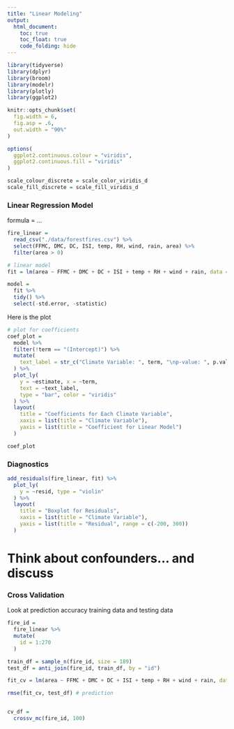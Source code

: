 ```yaml
---
title: "Linear Modeling"
output: 
  html_document:
    toc: true
    toc_float: true
    code_folding: hide
---
```


```r
library(tidyverse)
library(dplyr)
library(broom)
library(modelr)
library(plotly)
library(ggplot2)

knitr::opts_chunk$set(
  fig.width = 6,
  fig.asp = .6,
  out.width = "90%"
)

options(
  ggplot2.continuous.colour = "viridis",
  ggplot2.continuous.fill = "viridis"
)

scale_colour_discrete = scale_color_viridis_d
scale_fill_discrete = scale_fill_viridis_d
```

### Linear Regression Model

formula = ...

```r
fire_linear = 
  read_csv("./data/forestfires.csv") %>% 
  select(FFMC, DMC, DC, ISI, temp, RH, wind, rain, area) %>% 
  filter(area > 0)

# linear model
fit = lm(area ~ FFMC + DMC + DC + ISI + temp + RH + wind + rain, data = fire_linear)

model = 
  fit %>% 
  tidy() %>% 
  select(-std.error, -statistic)
```

Here is the plot

```r
# plot for coefficients
coef_plot = 
  model %>% 
  filter(!term == "(Intercept)") %>% 
  mutate(
    text_label = str_c("Climate Variable: ", term, "\np-value: ", p.value)
  ) %>% 
  plot_ly(
    y = ~estimate, x = ~term, 
    text = ~text_label,
    type = "bar", color = "viridis"
  ) %>% 
  layout(
    title = "Coefficients for Each Climate Variable",
    xaxis = list(title = "Climate Variable"),
    yaxis = list(title = "Coefficient for Linear Model")
  )

coef_plot
```


### Diagnostics
```r
add_residuals(fire_linear, fit) %>%
  plot_ly(
    y = ~resid, type = "violin"
  ) %>% 
  layout(
    title = "Boxplot for Residuals",
    xaxis = list(title = "Climate Variable"),
    yaxis = list(title = "Residual", range = c(-200, 300))
  )


```

# Think about confounders... and discuss

### Cross Validation
Look at prediction accuracy
training data and testing data


```r
fire_id = 
  fire_linear %>% 
  mutate(
    id = 1:270
  )

train_df = sample_n(fire_id, size = 189)
test_df = anti_join(fire_id, train_df, by = "id")

fit_cv = lm(area ~ FFMC + DMC + DC + ISI + temp + RH + wind + rain, data = train_df)

rmse(fit_cv, test_df) # prediction


cv_df = 
  crossv_mc(fire_id, 100)

```








